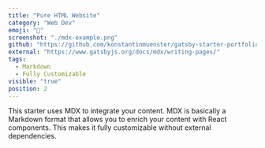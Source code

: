 ```yaml
---
title: "Pure HTML Website"
category: "Web Dev"
emoji: "📓"
screenshot: "./mdx-example.png"
github: "https://github.com/konstantinmuenster/gatsby-starter-portfolio-minimal"
external: "https://www.gatsbyjs.org/docs/mdx/writing-pages/"
tags:
  - Markdown
  - Fully Customizable
visible: "true"
position: 2
---
```


This starter uses MDX to integrate your content. MDX is basically a Markdown format that allows you to enrich your content with React components. This makes it fully customizable without external dependencies.
